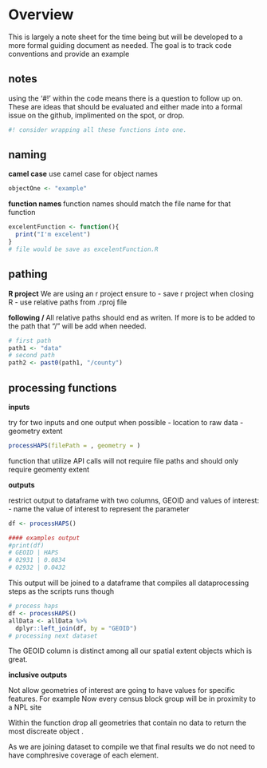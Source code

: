 # Overview 

This is largely a note sheet for the time being but will be developed to a more formal guiding document as needed. The goal is to track code conventions and provide an example 


## notes
using the '#!' within the code means there is a question to follow up on. These are ideas that should be evaluated and either made into a formal issue on the github, implimented on the spot, or drop. 
```r
#! consider wrapping all these functions into one. 
```



## naming 

**camel case**
use camel case for object names 
```r
objectOne <- "example"
```

**function names ** 
function names should match the file name for that function 
```r
excelentFunction <- function(){
  print("I'm excelent")
}
# file would be save as excelentFunction.R 
```


## pathing 


**R project**
We are using an r project ensure to 
- save r project when closing R 
- use relative paths from .rproj file 


**following / ** 
All relative paths should end as writen. If more is to be added to the path that "/" will be add when needed. 
```r
# first path 
path1 <- "data"
# second path 
path2 <- past0(path1, "/county")

```


## processing functions 

**inputs**

try for two inputs and one output when possible
- location to raw data 
- geometry extent
```r
processHAPS(filePath = , geometry = )
```
function that utilize API calls will not require file paths and should only require geomenty extent 



**outputs** 

restrict output to dataframe with two columns, GEOID and values of interest: 
- name the value of interest to represent the parameter 
```r
df <- processHAPS()

#### examples output 
#print(df)
# GEOID | HAPS
# 02931 | 0.0834
# 02932 | 0.0432
```

This output will be joined to a dataframe that compiles all dataprocessing steps as the scripts runs though 

```r
# process haps
df <- processHAPS()
allData <- allData %>%
  dplyr::left_join(df, by = "GEOID")
# processing next dataset
```

The GEOID column is distinct among all our spatial extent objects which is great. 


**inclusive outputs**

Not allow geometries of interest are going to have values for specific features. 
For example
Now every census block group will be in proximity to a NPL site 

Within the function drop all geometries that contain no data to return the most discreate object .

As we are joining dataset to compile we that final results we do not need to have comphresive coverage of each element. 





